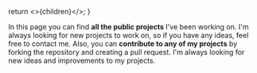 
  return <>{children}</>;
}

In this page you can find **all the public projects** I've been working on. I'm always looking for new projects to work on, so if you have any ideas, feel free to contact me. Also, you can **contribute to any of my projects** by forking the repository and creating a pull request. I'm always looking for new ideas and improvements to my projects.
